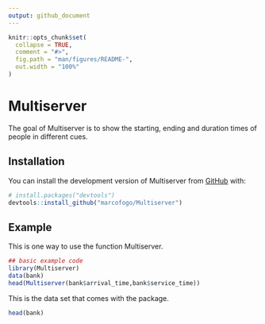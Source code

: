 ```yaml
---
output: github_document
---
```


<!-- README.md is generated from README.Rmd. Please edit that file -->

```r
knitr::opts_chunk$set(
  collapse = TRUE,
  comment = "#>",
  fig.path = "man/figures/README-",
  out.width = "100%"
)
```

# Multiserver

<!-- badges: start -->
<!-- badges: end -->

The goal of Multiserver is to show the starting, ending and duration times of people in different cues.

## Installation

You can install the development version of Multiserver from [GitHub](https://github.com/) with:

``` r
# install.packages("devtools")
devtools::install_github("marcofogo/Multiserver")
```

## Example

This is one way to use the function Multiserver.

```r
## basic example code
library(Multiserver)
data(bank)
head(Multiserver(bank$arrival_time,bank$service_time))
```

This is the data set that comes with the package.

```r
head(bank)
```

